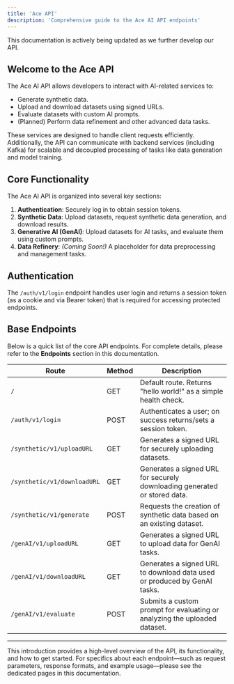 ```yaml
---
title: 'Ace API'
description: 'Comprehensive guide to the Ace AI API endpoints'
---
```


<Note>
  This documentation is actively being updated as we further develop our API.
</Note>

## Welcome to the Ace API

The Ace AI API allows developers to interact with AI-related services to:
- Generate synthetic data.
- Upload and download datasets using signed URLs.
- Evaluate datasets with custom AI prompts.
- (Planned) Perform data refinement and other advanced data tasks.

These services are designed to handle client requests efficiently. Additionally, the API can communicate with backend services (including Kafka) for scalable and decoupled processing of tasks like data generation and model training.

## Core Functionality

The Ace AI API is organized into several key sections:
1. **Authentication**: Securely log in to obtain session tokens.
2. **Synthetic Data**: Upload datasets, request synthetic data generation, and download results.
3. **Generative AI (GenAI)**: Upload datasets for AI tasks, and evaluate them using custom prompts.
4. **Data Refinery**: *(Coming Soon!)* A placeholder for data preprocessing and management tasks.

## Authentication

The `/auth/v1/login` endpoint handles user login and returns a session token (as a cookie and via Bearer token) that is required for accessing protected endpoints.

## Base Endpoints

Below is a quick list of the core API endpoints. For complete details, please refer to the **Endpoints** section in this documentation.

| Route                           | Method | Description                                                                |
|---------------------------------|--------|----------------------------------------------------------------------------|
| `/`                             | GET    | Default route. Returns "hello world!" as a simple health check.            |
| `/auth/v1/login`               | POST   | Authenticates a user; on success returns/sets a session token.             |
| `/synthetic/v1/uploadURL`      | GET    | Generates a signed URL for securely uploading datasets.                    |
| `/synthetic/v1/downloadURL`    | GET    | Generates a signed URL for securely downloading generated or stored data.  |
| `/synthetic/v1/generate`       | POST   | Requests the creation of synthetic data based on an existing dataset.      |
| `/genAI/v1/uploadURL`          | GET    | Generates a signed URL to upload data for GenAI tasks.                     |
| `/genAI/v1/downloadURL`        | GET    | Generates a signed URL to download data used or produced by GenAI tasks.   |
| `/genAI/v1/evaluate`           | POST   | Submits a custom prompt for evaluating or analyzing the uploaded dataset.  |

---

This introduction provides a high-level overview of the API, its functionality, and how to get started. For specifics about each endpoint—such as request parameters, response formats, and example usage—please see the dedicated pages in this documentation.
